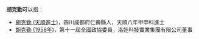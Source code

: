 '''胡克勤'''可以指：
* [[胡克勤_(天順進士)|胡克勤 (天順進士)]]，四川成都府仁壽縣人，天順八年甲申科進士
* [[胡克勤_(1958年)|胡克勤 (1958年)]]，第十一屆全國政協委員，洛娃科技實業集團有限公司董事
{{Disambig|K|cat=三字胡姓人名消歧義}}